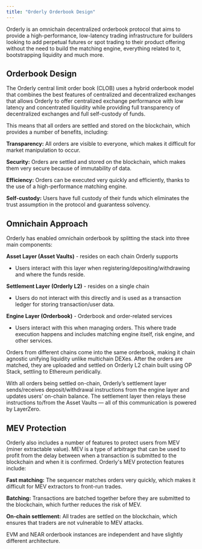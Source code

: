 ```yaml
---
title: "Orderly Orderbook Design"
---
```


Orderly is an omnichain decentralized orderbook protocol that aims to provide a high-performance, low-latency trading infrastructure for builders looking to add perpetual futures or spot trading to their product offering without the need to build the matching engine, everything related to it, bootstrapping liquidity and much more.

## Orderbook Design

The Orderly central limit order book (CLOB) uses a hybrid orderbook model that combines the best features of centralized and decentralized exchanges that allows Orderly to offer centralized exchange performance with low latency and concentrated liquidity while providing full transparency of decentralized exchanges and full self-custody of funds.

This means that all orders are settled and stored on the blockchain, which provides a number of benefits, including:

**Transparency:** All orders are visible to everyone, which makes it difficult for market manipulation to occur.

**Security:** Orders are settled and stored on the blockchain, which makes them very secure because of immutability of data.

**Efficiency:** Orders can be executed very quickly and efficiently, thanks to the use of a high-performance matching engine.

**Self-custody:** Users have full custody of their funds which eliminates the trust assumption in the protocol and guarantess solvency.

## Omnichain Approach

Orderly has enabled omnichain orderbook by splitting the stack into three main components:

**Asset Layer (Asset Vaults)** \- resides on each chain Orderly supports
   * Users interact with this layer when registering/depositing/withdrawing and where the funds reside.

**Settlement Layer (Orderly L2)** \- resides on a single chain  
   * Users do not interact with this directly and is used as a transaction ledger for storing transaction/user data.

**Engine Layer (Orderbook)** \- Orderbook and order-related services  
   * Users interact with this when managing orders. This where trade execution happens and includes matching engine itself, risk engine, and other services.

Orders from different chains come into the same orderbook, making it chain agnostic unifying liquidity unlike multichain DEXes. After the orders are matched, they are uploaded and settled on Orderly L2 chain built using OP Stack, settling to Ethereum peridically.

With all orders being settled on-chain, Orderly’s settlement layer sends/receives deposit/withdrawal instructions from the engine layer and updates users’ on-chain balance. The settlement layer then relays these instructions to/from the Asset Vaults — all of this communication is powered by LayerZero.

## MEV Protection

Orderly also includes a number of features to protect users from MEV (miner extractable value). MEV is a type of arbitrage that can be used to profit from the delay between when a transaction is submitted to the blockchain and when it is confirmed. Orderly's MEV protection features include:

**Fast matching:** The sequencer matches orders very quickly, which makes it difficult for MEV extractors to front-run trades.

**Batching:** Transactions are batched together before they are submitted to the blockchain, which further reduces the risk of MEV.

**On-chain settlement:** All trades are settled on the blockchain, which ensures that traders are not vulnerable to MEV attacks.

<Note>
EVM and NEAR orderbook instances are independent and have slightly different architecture.
</Note>